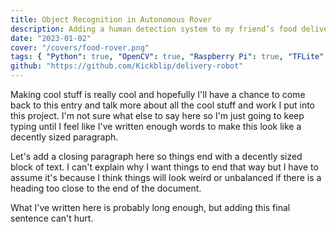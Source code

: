 ```yaml
---
title: Object Recognition in Autonomous Rover
description: Adding a human detection system to my friend’s food delivery robot. It serves the students that live on campus and don’t have easy access to food delivery services.
date: "2023-01-02"
cover: "/covers/food-rover.png"
tags: { "Python": true, "OpenCV": true, "Raspberry Pi": true, "TFLite": true }
github: "https://github.com/Kickblip/delivery-robot"
---
```


Making cool stuff is really cool and hopefully I'll have a chance to come back to this entry and talk more about all the cool stuff and work I put into this project. I'm not sure what else to say here so I'm just going to keep typing until I feel like I've written enough words to make this look like a decently sized paragraph.

Let's add a closing paragraph here so things end with a decently sized block of text. I can't explain why I want things to end that way but I have to assume it's because I think things will look weird or unbalanced if there is a heading too close to the end of the document.

What I've written here is probably long enough, but adding this final sentence can't hurt.
